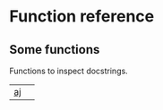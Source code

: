 # Function reference {.doc .doc-index}

## Some functions

Functions to inspect docstrings.

| | |
| --- | --- |
| [aj](aj.qmd#polarstate.aj) |  |